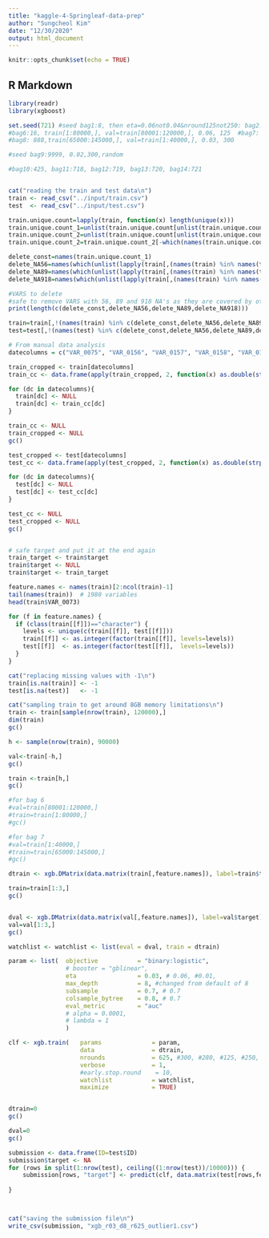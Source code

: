 ```yaml
---
title: "kaggle-4-Springleaf-data-prep"
author: "Sungcheol Kim"
date: "12/30/2020"
output: html_document
---
```


```r
knitr::opts_chunk$set(echo = TRUE)
```

## R Markdown

```r
library(readr)
library(xgboost)

set.seed(721) #seed bag1:8, then eta=0.06not0.04&nround125not250: bag2:64, bag3:6, bag4:88, bag5: 0.03-300-seed666
#bag6:16, train[1:80000,], val=train[80001:120000,], 0.06, 125  #bag7: 888,train[65000:145000,], val=train[1:40000,], 0.06, 125 
#bag8: 888,train[65000:145000,], val=train[1:40000,], 0.03, 300

#seed bag9:9999, 0.02,300,random

#bag10:425, bag11:718, bag12:719, bag13:720, bag14:721


cat("reading the train and test data\n")
train <- read_csv("../input/train.csv")
test  <- read_csv("../input/test.csv")

train.unique.count=lapply(train, function(x) length(unique(x)))
train.unique.count_1=unlist(train.unique.count[unlist(train.unique.count)==1])
train.unique.count_2=unlist(train.unique.count[unlist(train.unique.count)==2])
train.unique.count_2=train.unique.count_2[-which(names(train.unique.count_2)=='target')]

delete_const=names(train.unique.count_1)
delete_NA56=names(which(unlist(lapply(train[,(names(train) %in% names(train.unique.count_2))], function(x) max(table(x,useNA='always'))))==145175))
delete_NA89=names(which(unlist(lapply(train[,(names(train) %in% names(train.unique.count_2))], function(x) max(table(x,useNA='always'))))==145142))
delete_NA918=names(which(unlist(lapply(train[,(names(train) %in% names(train.unique.count_2))], function(x) max(table(x,useNA='always'))))==144313))

#VARS to delete
#safe to remove VARS with 56, 89 and 918 NA's as they are covered by other VARS
print(length(c(delete_const,delete_NA56,delete_NA89,delete_NA918)))

train=train[,!(names(train) %in% c(delete_const,delete_NA56,delete_NA89,delete_NA918,"VAR_0073"))]
test=test[,!(names(test) %in% c(delete_const,delete_NA56,delete_NA89,delete_NA918,"VAR_0073"))]

# From manual data analysis
datecolumns = c("VAR_0075", "VAR_0156", "VAR_0157", "VAR_0158", "VAR_0159", "VAR_0166", "VAR_0167", "VAR_0168", "VAR_0176", "VAR_0177", "VAR_0178", "VAR_0179", "VAR_0204", "VAR_0217")

train_cropped <- train[datecolumns]
train_cc <- data.frame(apply(train_cropped, 2, function(x) as.double(strptime(x, format='%d%b%y:%H:%M:%S', tz="UTC")))) #2 = columnwise

for (dc in datecolumns){
  train[dc] <- NULL
  train[dc] <- train_cc[dc]
}

train_cc <- NULL
train_cropped <- NULL
gc()

test_cropped <- test[datecolumns]
test_cc <- data.frame(apply(test_cropped, 2, function(x) as.double(strptime(x, format='%d%b%y:%H:%M:%S', tz="UTC")))) #2 = columnwise

for (dc in datecolumns){
  test[dc] <- NULL
  test[dc] <- test_cc[dc]
}

test_cc <- NULL
test_cropped <- NULL
gc()


# safe target and put it at the end again
train_target <- train$target
train$target <- NULL
train$target <- train_target

feature.names <- names(train)[2:ncol(train)-1]
tail(names(train))  # 1980 variables
head(train$VAR_0073)

for (f in feature.names) {
  if (class(train[[f]])=="character") {
    levels <- unique(c(train[[f]], test[[f]]))
    train[[f]] <- as.integer(factor(train[[f]], levels=levels))
    test[[f]]  <- as.integer(factor(test[[f]],  levels=levels))
  }
}

cat("replacing missing values with -1\n")
train[is.na(train)] <- -1
test[is.na(test)]   <- -1

cat("sampling train to get around 8GB memory limitations\n")
train <- train[sample(nrow(train), 120000),]
dim(train)
gc()

h <- sample(nrow(train), 90000)

val<-train[-h,]
gc()

train <-train[h,]
gc()

#for bag 6
#val=train[80001:120000,]
#train=train[1:80000,]
#gc()

#for bag 7
#val=train[1:40000,]
#train=train[65000:145000,]
#gc()

dtrain <- xgb.DMatrix(data.matrix(train[,feature.names]), label=train$target)

train=train[1:3,]
gc()


dval <- xgb.DMatrix(data.matrix(val[,feature.names]), label=val$target)
val=val[1:3,]
gc()

watchlist <- watchlist <- list(eval = dval, train = dtrain)

param <- list(  objective           = "binary:logistic", 
                # booster = "gblinear",
                eta                 = 0.03, # 0.06, #0.01,
                max_depth           = 8, #changed from default of 8
                subsample           = 0.7, # 0.7
                colsample_bytree    = 0.8, # 0.7
                eval_metric         = "auc"
                # alpha = 0.0001, 
                # lambda = 1
                )

clf <- xgb.train(   params              = param, 
                    data                = dtrain, 
                    nrounds             = 625, #300, #280, #125, #250, # changed from 300
                    verbose             = 1,
                    #early.stop.round    = 10,
                    watchlist           = watchlist,
                    maximize            = TRUE)


dtrain=0
gc()

dval=0
gc()

submission <- data.frame(ID=test$ID)
submission$target <- NA 
for (rows in split(1:nrow(test), ceiling((1:nrow(test))/10000))) {
    submission[rows, "target"] <- predict(clf, data.matrix(test[rows,feature.names]))
 
}



cat("saving the submission file\n")
write_csv(submission, "xgb_r03_d8_r625_outlier1.csv")
```

